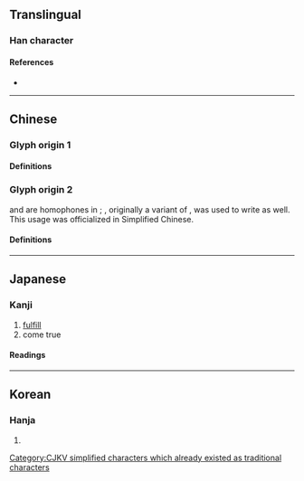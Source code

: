 {{character info/new}}
{{also|葉}}
==Translingual==

===Han character===
{{Han char|rn=30|rad=口|as=02|sn=5|four=|canj=RJ|ids=⿰口十}}

====References====
* {{Han ref|kx=0174.010|dkj=03255|dj=0385.060|hdz=10568.020|uh=53F6|ud=21494}}

[[Category:CJKV simplified characters which already existed as traditional characters]]

----

==Chinese==

===Glyph origin 1===
{{Han etym}}

====Definitions====
{{zh-see|協|v}}

===Glyph origin 2===
{{l|zh|協}} and {{l|zh|葉}} are homophones in {{etyl|wuu|-}}; {{l|zh|叶}}, originally a variant of {{l|zh|協}}, was used to write {{l|zh|葉}} as well. This usage was officialized in Simplified Chinese.

====Definitions====
{{zh-see|葉|sv}}

----

==Japanese==

===Kanji===
{{ja-kanji|grade=|rs=口02}}

# [[fulfill]]
# come true

====Readings====
{{ja-readings
|goon=ぎょう
|kanon=きょう
|kun=かな-う<かな-ふ
}}

----

==Korean==

===Hanja===
{{ko-hanja|hangeul=협|mr=hyŏp}}

# {{defn|lang=ko|sort=口02}}